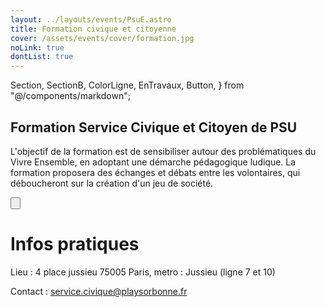 ```yaml
---
layout: ../layouts/events/PsuE.astro
title: Formation civique et citoyenne
cover: /assets/events/cover/formation.jpg
noLink: true
dontList: true
---
```


  Section,
  SectionB,
  ColorLigne,
  EnTravaux,
  Button,
} from "@/components/markdown";

<Section>

# Formation Service Civique et Citoyen de PSU

<ColorLigne />

L'objectif de la formation est de sensibiliser autour des problématiques du Vivre Ensemble, en adoptant une démarche pédagogique ludique. La formation proposera des échanges et débats entre les volontaires, qui déboucheront sur la création d'un jeu de société.

<Button
  link="https://docs.google.com/forms/d/e/1FAIpQLSdHpJGCkx3tUpvpcn4mnHM-8LMd5Bx6Jp4htwgwHAUjgnQ3Bg/viewform?usp=sf_link"
  text="Formulaire d'inscription"
/>

</Section>

<SectionB>

# Infos pratiques

<ColorLigne />

Lieu : 4 place jussieu 75005 Paris, metro : Jussieu (ligne 7 et 10)

Contact : service.civique@playsorbonne.fr

</SectionB>
